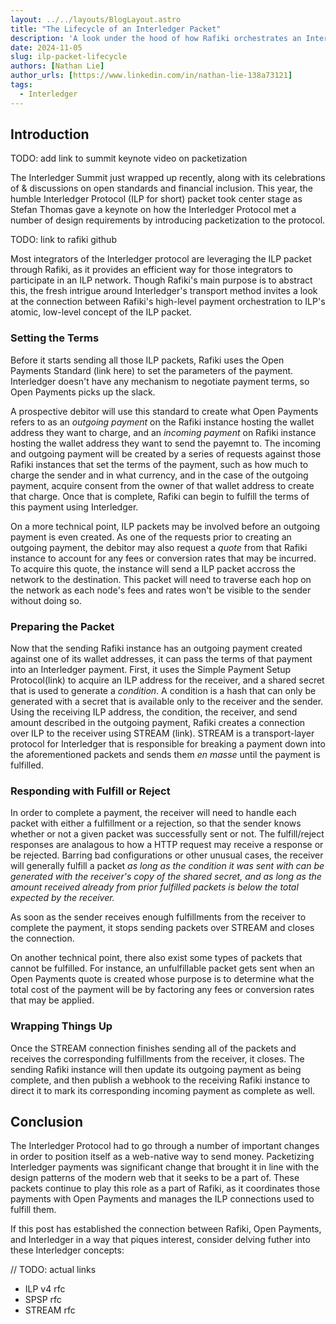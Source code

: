 ```yaml
---
layout: ../../layouts/BlogLayout.astro
title: "The Lifecycle of an Interledger Packet"
description: 'A look under the hood of how Rafiki orchestrates an Interledger payment.'
date: 2024-11-05
slug: ilp-packet-lifecycle
authors: [Nathan Lie]
author_urls: [https://www.linkedin.com/in/nathan-lie-138a73121]
tags:
  - Interledger
---
```


## Introduction
TODO: add link to summit keynote video on packetization

The Interledger Summit just wrapped up recently, along with its celebrations of & discussions on open standards and financial inclusion. This year, the humble Interledger Protocol (ILP for short) packet took center stage as Stefan Thomas gave a keynote on how the Interledger Protocol met a number of design requirements by introducing packetization to the protocol.

TODO: link to rafiki github

Most integrators of the Interledger protocol are leveraging the ILP packet through Rafiki, as it provides an efficient way for those integrators to participate in an ILP network.
Though Rafiki's main purpose is to abstract this, the fresh intrigue around Interledger's transport method invites a look at the connection between Rafiki's high-level payment orchestration to ILP's atomic, low-level concept of the ILP packet.

### Setting the Terms
Before it starts sending all those ILP packets, Rafiki uses the Open Payments Standard (link here) to set the parameters of the payment. Interledger doesn't have any mechanism to negotiate payment terms, so Open Payments picks up the slack. 

A prospective debitor will use this standard to create what Open Payments refers to as an _outgoing payment_ on the Rafiki instance hosting the wallet address they want to charge, and an _incoming payment_ on Rafiki instance hosting the wallet address they want to send the payemnt to.
The incoming and outgoing payment will be created by a series of requests against those Rafiki instances that set the terms of the payment, such as how much to charge the sender and in what currency, and in the case of the outgoing payment, acquire consent from the owner of that wallet address to create that charge.
Once that is complete, Rafiki can begin to fulfill the terms of this payment using Interledger.

On a more technical point, ILP packets may be involved before an outgoing payment is even created. As one of the requests prior to creating an outgoing payment, the debitor may also request a _quote_ from that Rafiki instance to account for any fees or conversion rates that may be incurred. To acquire this quote, the instance will send a ILP packet accross the network to the destination. This packet will need to traverse each hop on the network as each node's fees and rates won't be visible to the sender without doing so.

### Preparing the Packet
Now that the sending Rafiki instance has an outgoing payment created against one of its wallet addresses, it can pass the terms of that payment into an Interledger payment. First, it uses the Simple Payment Setup Protocol(link) to acquire an ILP address for the receiver, and a shared secret that is used to generate a _condition_. A condition is a hash that can only be generated with a secret that is available only to the receiver and the sender.
Using the receiving ILP address, the condition, the receiver, and send amount described in the outgoing payment, Rafiki creates a connection over ILP to the receiver using STREAM (link).
STREAM is a transport-layer protocol for Interledger that is responsible for breaking a payment down into the aforementioned packets and sends them _en masse_ until the payment is fulfilled.

### Responding with Fulfill or Reject
In order to complete a payment, the receiver will need to handle each packet with either a fulfillment or a rejection, so that the sender knows whether or not a given packet was successfully sent or not.
The fulfill/reject responses are analagous to how a HTTP request may receive a response or be rejected.
Barring bad configurations or other unusual cases, the receiver will generally fulfill a packet _as long as the condition it was sent with can be generated with the receiver's copy of the shared secret, and as long as the amount received already from prior fulfilled packets is below the total expected by the receiver._

As soon as the sender receives enough fulfillments from the receiver to complete the payment, it stops sending packets over STREAM and closes the connection.

On another technical point, there also exist some types of packets that cannot be fulfilled. For instance, an unfulfillable packet gets sent when an Open Payments quote is created whose purpose is to determine what the total cost of the payment will be by factoring any fees or conversion rates that may be applied.

### Wrapping Things Up
Once the STREAM connection finishes sending all of the packets and receives the corresponding fulfillments from the receiver, it closes. The sending Rafiki instance will then update its outgoing payment as being complete, and then publish a webhook to the receiving Rafiki instance to direct it to mark its corresponding incoming payment as complete as well.

## Conclusion
The Interledger Protocol had to go through a number of important changes in order to position itself as a web-native way to send money. Packetizing Interledger payments was significant change that brought it in line with the design patterns of the modern web that it seeks to be a part of.
These packets continue to play this role as a part of Rafiki, as it coordinates those payments with Open Payments and manages the ILP connections used to fulfill them.

If this post has established the connection between Rafiki, Open Payments, and Interledger in a way that piques interest, consider delving futher into these Interledger concepts:

// TODO: actual links
- ILP v4 rfc
- SPSP rfc
- STREAM rfc
